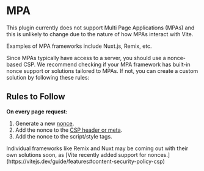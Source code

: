 
# MPA
This plugin currently does not support Multi Page Applications (MPAs) and this is unlikely to change due to the nature of how MPAs interact with Vite.

<Callout type="info">
Examples of MPA frameworks include Nuxt.js, Remix, etc.
</Callout>

Since MPAs typically have access to a server, you should use a nonce-based CSP. We recommend checking if your MPA framework has built-in nonce support or solutions tailored to MPAs. If not, you can create a custom solution by following these rules:

## Rules to Follow
**On every page request:**
1. Generate a new [nonce](https://developer.mozilla.org/en-US/docs/Web/HTML/Global_attributes/nonce).
2. Add the nonce to the [CSP header or meta](https://developer.mozilla.org/en-US/docs/Web/HTTP/CSP).
3. Add the nonce to the script/style tags.

<Callout type="info">
Individual frameworks like Remix and Nuxt may be coming out with their own solutions soon, as [Vite recently added support for nonces.](https://vitejs.dev/guide/features#content-security-policy-csp)
</Callout>

